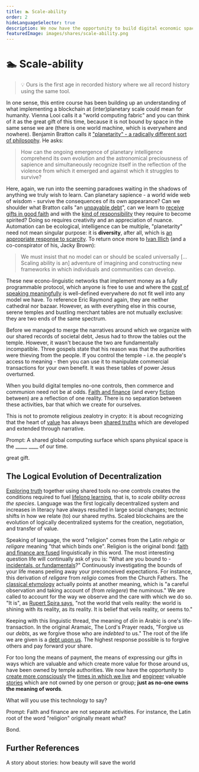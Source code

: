 ```yaml
---
title: 🏊 Scale-ability
order: 2
hideLanguageSelector: true
description: We now have the opportunity to build digital economic spaces which are not owned by anyone; in the same way that no-one owns the meaning of words. What will you use this technology to say?
featuredImage: images/shares/scale-ability.png
---
```


# 🏊 Scale-ability

> 💡 Ours is the first age in recorded history where we all record history using the same tool.

<AudioPlayer src="https://kernel-audio.s3.amazonaws.com/M7E2+-+Scale-ability.mp3"/>

In one sense, this entire course has been building up an understanding of what implementing a blockchain at (inter)planetary scale could mean for humanity. Vienna Looi calls it a "world computing fabric" and you can think of it as the great gift of this time, because it is not bound by space in the same sense we are (there is one world machine, which is everywhere and nowhere). Benjamin Bratton calls it ["planetarity" - a radically different sort of philosophy](https://www.noemamag.com/planetary-sapience/). He asks:

> How can the ongoing emergence of planetary intelligence comprehend its own evolution and the astronomical preciousness of sapience and simultaneously recognize itself in the reflection of the violence from which it emerged and against which it struggles to survive?

Here, again, we run into the seeming paradoxes waiting in the shadows of anything we truly wish to learn. Can planetary sapience - a world wide web of wisdom - survive the consequences of its own appearance? Can we shoulder what Bratton calls "an [unpayable debt](/learn/module-2/debt/)", can we learn to [receive gifts in good faith](/learn/module-7/giving/#receiving-gracefully) and with the [kind of responsibility](/conversation/reciprocity/#double-gift) they require to become spirited? Doing so requires creativity and an appreciation of nuance. Automation can be ecological, intelligence can be multiple, "planetarity" need not mean singular purpose: it is **diversity**, after all, which is [an appropriate response to scarcity](https://youtu.be/Bhda03-YOjk?t=1482). To return once more to [Ivan Illich](https://reallifemag.com/syllabus-for-the-internet-labors-of-love/) (and a co-conspirator of his, Jacky Brown):

> We must insist that no model can or should be scaled universally [... Scaling ability is an] adventure of imagining and constructing new frameworks in which individuals and communities can develop.

These new econo-linguistic networks that implement money as a fully programmable protocol, which anyone is free to use and where the [cost of speaking meaningfully](/learn/module-2/money-speech/#magic-internet-meaning) is well-defined everywhere do not fit well into any model we have. To reference Eric Raymond again, they are neither cathedral nor bazaar. However, as with everything else in this course, serene temples and bustling merchant tables are not mutually exclusive: they are two ends of the same spectrum. 

Before we managed to merge the narratives around which we organize with our shared records of societal debt, Jesus had to throw the tables out the temple. However, it wasn't because the two are fundamentally incompatible. Three gospels state that his reason was that the authorities were thieving from the people. If you control the temple - i.e. the people's access to meaning - then you can use it to manipulate commercial transactions for your own benefit. It was these tables of power Jesus overturned.

When you build digital temples no-one controls, then commerce and communion need not be at odds. [Faith and finance](/learn/module-1/playdough-protocols/#faith-and-finance) (and every [fiction](/learn/module-1/value/#consensus) between) are a reflection of one reality. There is no separation between these activities, bar that which we create for ourselves.

This is not to promote religious zealotry in crypto: it is about recognizing that the heart of [value](/learn/module-1/value/) has always been [shared truths](/learn/module-0/trust/) which are developed and extended through narrative.  

<Flash>

<Card>

Prompt: A shared global computing surface which spans physical space is the \_\_\_\_\_ \_\_\_\_ of our time.

great gift.

</Card>

</Flash>

## The Logical Evolution of Decentralization

[Exploring truth](/learn/module-5/reveal-the-universe/#the-value-of-truth) together using shared tools no-one controls creates the conditions required to fuel [lifelong learning](/learn/module-6/learn), that is, to *scale ability across the species*. <Link to="https://medium.com/@VitalikButerin/the-meaning-of-decentralization-a0c92b76a274" >Language was the first logically decentralized system</Link> and increases in literacy have always resulted in large social changes; tectonic shifts in how we relate (to) our shared myths. Scaled blockchains are the evolution of logically decentralized systems for the creation, negotiation, and transfer of value.

Speaking of language, the word "religion" comes from the Latin *rehgio* or *religare* meaning "that which binds one". Religion is the original bond: [faith and finance are fused](/learn/module-2/debt/#debt-and-morality) linguistically in this word. The most interesting question life will continually ask of you is: "What are you bound to - [incidentals, or fundamentals](/learn/module-0/conversation/#brief)?" Continuously investigating the bounds of your life means peeling away your preconceived expectations. For instance, this derivation of *religare* from *religio* comes from the Church Fathers. The [classical etymology](https://www.iging.com/intro/foreword.htm#8) actually points at another meaning, which is "a careful observation and taking account of (from _relegere_) the numinous." We are called to account for the way we observe and the care with which we do so. "It is", as [Rupert Spira says](https://youtu.be/WV-naO9ULp8?t=1424), "not the world that veils reality: the world is shining with its reality, as its reality. It is belief that veils reality, or seems to."

Keeping with this linguistic thread, the meaning of *<Link to="https://en.wikipedia.org/wiki/Din_(Arabic)" >dīn</Link>* in Arabic is one's life-transaction. In the original <Link to="https://www.youtube.com/watch?v=-an6hvx6o-c&list=PL5ClmaG2tnPNgqWDBGCWAQxD0sYpbfPRK&index=30" >Aramaic</Link>, The Lord's Prayer reads, "Forgive us our *debts*, as we forgive those who are *indebted* to us." The root of the life we are given is a [debt upon us](/learn/module-2/debt/#debt-and-morality). The highest response possible is to forgive others and pay forward your share.

For too long the means of payment, the means of expressing our gifts in ways which are valuable and which create more value for those around us, have been owned by temple authorities. We now have the opportunity to [create more consciously](/learn/module-4/the-garden/#no-more-guards) the [times in which we live](/learn/module-3/time/#questions) and [engineer](/learn/module-2/engineering/#new-conversations) valuable [stories](/learn/module-5/listening-stories/#linked-together) which are not owned by one person or group; **just as no-one owns the meaning of words**. 

What will you use this technology to say?

<Flash>

<Card>

Prompt: Faith and finance are not separate activities. For instance, the Latin root of the word "religion" originally meant what?

Bond.

</Card>

</Flash>

## Further References

<List>

<Link to="https://www.youtube.com/watch?v=LwLP62fL83k&list=PL5ClmaG2tnPNgqWDBGCWAQxD0sYpbfPRK&index=33">

A story about stories: how beauty will save the world

</Link>

</List>
